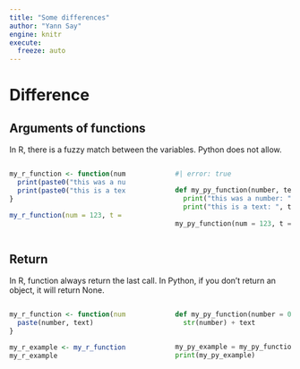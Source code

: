 ```yaml
---
title: "Some differences"
author: "Yann Say"
engine: knitr
execute: 
  freeze: auto
---
```

# Difference

## Arguments of functions

In R, there is a fuzzy match between the variables. Python does not allow.

::: {.columns}
::: {.column width="45%"}
```r
my_r_function <- function(number, text) {
  print(paste0("this was a number: ", number))
  print(paste0("this is a text: ", text))
}

my_r_function(num = 123, t = "test")
```
:::
::: {.column width="10%"}
:::
::: {.column width="45%"}
```python
#| error: true

def my_py_function(number, text):
  print("this was a number: ", number)
  print("this is a text: ", text)
  
my_py_function(num = 123, t = "test")
```
:::
:::

## Return

In R, function always return the last call. In Python, if you don't return an object, it will return None.

::: {.columns}
::: {.column width="45%"}
```r
my_r_function <- function(number = 0, text = "a") {
  paste(number, text)
}

my_r_example <- my_r_function(123, "b")
my_r_example
```
:::
::: {.column width="10%"}
:::
::: {.column width="45%"}
```python
def my_py_function(number = 0, text = "a"):
  str(number) + text


my_py_example = my_py_function(number = 123, text = "b")
print(my_py_example)
```
:::
:::
